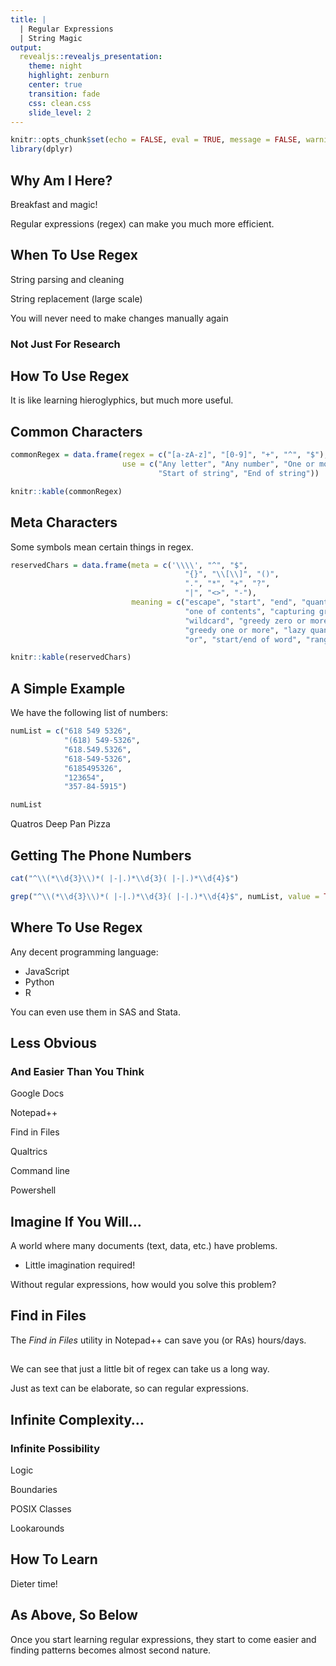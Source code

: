 ```yaml
---
title: |  
  | Regular Expressions
  | String Magic
output:
  revealjs::revealjs_presentation:
    theme: night
    highlight: zenburn
    center: true
    transition: fade
    css: clean.css
    slide_level: 2
---
```


```r
knitr::opts_chunk$set(echo = FALSE, eval = TRUE, message = FALSE, warning = FALSE, error = FALSE)
library(dplyr)

```

## Why Am I Here?

Breakfast and magic!

Regular expressions (regex) can make you much more efficient.


## When To Use Regex

String parsing and cleaning

String replacement (large scale)

You will never need to make changes manually again

### Not Just For Research

## How To Use Regex

It is like learning hieroglyphics, but much more useful.

## Common Characters

```r
commonRegex = data.frame(regex = c("[a-zA-z]", "[0-9]", "+", "^", "$"), 
                         use = c("Any letter", "Any number", "One or more", 
                                 "Start of string", "End of string"))

knitr::kable(commonRegex)
```

## Meta Characters

Some symbols mean certain things in regex.

```r
reservedChars = data.frame(meta = c('\\\\', "^", "$", 
                                       "{}", "\\[\\]", "()", 
                                       ".", "*", "+", "?", 
                                       "|", "<>", "-"), 
                           meaning = c("escape", "start", "end", "quantifier", 
                                       "one of contents", "capturing group", 
                                       "wildcard", "greedy zero or more", 
                                       "greedy one or more", "lazy quantifier", 
                                       "or", "start/end of word", "range"))

knitr::kable(reservedChars)
```



## A Simple Example

We have the following list of numbers:

```r
numList = c("618 549 5326", 
            "(618) 549-5326", 
            "618.549.5326", 
            "618-549-5326", 
            "6185495326", 
            "123654", 
            "357-84-5915")

numList
```


Quatros Deep Pan Pizza

## Getting The Phone Numbers

```r
cat("^\\(*\\d{3}\\)*( |-|.)*\\d{3}( |-|.)*\\d{4}$")
```


```r
grep("^\\(*\\d{3}\\)*( |-|.)*\\d{3}( |-|.)*\\d{4}$", numList, value = TRUE)
```


## Where To Use Regex

Any decent programming language:

- JavaScript
- Python
- R

You can even use them in SAS and Stata.

## Less Obvious

### And Easier Than You Think

Google Docs

Notepad++ 

Find in Files

Qualtrics

Command line

Powershell

## Imagine If You Will...

A world where many documents (text, data, etc.) have problems.

- Little imagination required!

Without regular expressions, how would you solve this problem?

## {data-background-image="https://media.giphy.com/media/11xjcvOMD4HYFq/giphy.gif"}

## Find in Files

The *Find in Files* utility in Notepad++ can save you (or RAs) hours/days.

## 

We can see that just a little bit of regex can take us a long way.

Just as text can be elaborate, so can regular expressions.

## Infinite Complexity...

### Infinite Possibility

Logic

Boundaries

POSIX Classes

Lookarounds

## How To Learn

Dieter time!

## As Above, So Below

Once you start learning regular expressions, they start to come easier and finding patterns becomes almost second nature.